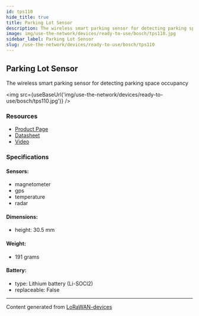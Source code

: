 ```yaml
---
id: tps110
hide_title: true
title: Parking Lot Sensor
description: The wireless smart parking sensor for detecting parking space occupancy
image: img/use-the-network/devices/ready-to-use/bosch/tps110.jpg
sidebar_label: Parking Lot Sensor
slug: /use-the-network/devices/ready-to-use/bosch/tps110
---
```



## Parking Lot Sensor

The wireless smart parking sensor for detecting parking space occupancy

<img src={useBaseUrl('img/use-the-network/devices/ready-to-use/bosch/tps110.jpg')} />

### Resources

- [Product Page](https://www.bosch-connectivity.com/products/connected-mobility/parking-lot-sensor/)
- [Datasheet](https://www.bosch-connectivity.com/media/product_detail_pls/parking-lot-sensor-datasheet.pdf)
- [Video](https://youtu.be/HYv50apV-jA)

### Specifications

#### Sensors:

- magnetometer
- gps
- temperature
- radar

#### Dimensions:

- height: 30.5 mm

#### Weight:

- 191 grams

#### Battery:

- type: Lithium battery (Li-SOCI2)
- replaceable: False

---

Content generated from [LoRaWAN-devices](https://github.com/TheThingsNetwork/lorawan-devices)

